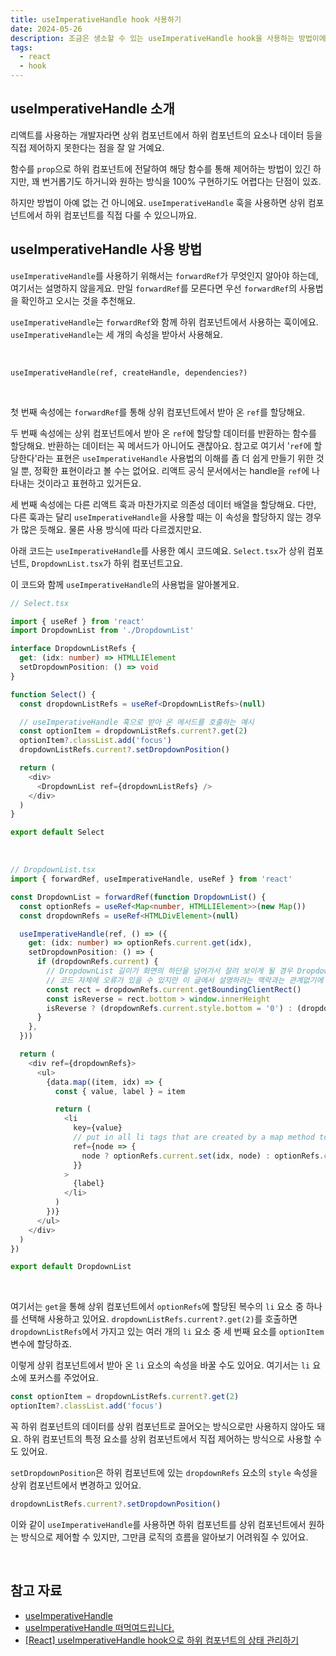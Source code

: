 ```yaml
---
title: useImperativeHandle hook 사용하기
date: 2024-05-26
description: 조금은 생소할 수 있는 useImperativeHandle hook을 사용하는 방법이에요.
tags:
  - react
  - hook
---
```


## useImperativeHandle 소개

리액트를 사용하는 개발자라면 상위 컴포넌트에서 하위 컴포넌트의 요소나 데이터 등을 직접 제어하지 못한다는 점을 잘 알 거예요.

함수를 `prop`으로 하위 컴포넌트에 전달하여 해당 함수를 통해 제어하는 방법이 있긴 하지만, 꽤 번거롭기도 하거니와 원하는 방식을 100% 구현하기도 어렵다는 단점이 있죠.

하지만 방법이 아예 없는 건 아니에요. `useImperativeHandle` 훅을 사용하면 상위 컴포넌트에서 하위 컴포넌트를 직접 다룰 수 있으니까요.

## useImperativeHandle 사용 방법

`useImperativeHandle`를 사용하기 위해서는 `forwardRef`가 무엇인지 알아야 하는데, 여기서는 설명하지 않을게요. 만일 `forwardRef`를 모른다면 우선 `forwardRef`의 사용법을 확인하고 오시는 것을 추천해요.

`useImperativeHandle`는 `forwardRef`와 함께 하위 컴포넌트에서 사용하는 훅이에요. `useImperativeHandle`는 세 개의 속성을 받아서 사용해요.

<br />

```
useImperativeHandle(ref, createHandle, dependencies?)
```

<br />

첫 번째 속성에는 `forwardRef`를 통해 상위 컴포넌트에서 받아 온 `ref`를 할당해요.

두 번째 속성에는 상위 컴포넌트에서 받아 온 `ref`에 할당할 데이터를 반환하는 함수를 할당해요. 반환하는 데이터는 꼭 메서드가 아니어도 괜찮아요. 참고로 여기서 '`ref`에 할당한다'라는 표현은 `useImperativeHandle` 사용법의 이해를 좀 더 쉽게 만들기 위한 것일 뿐, 정확한 표현이라고 볼 수는 없어요. 리액트 공식 문서에서는 handle을 `ref`에 나타내는 것이라고 표현하고 있거든요.

세 번째 속성에는 다른 리액트 훅과 마찬가지로 의존성 데이터 배열을 할당해요. 다만, 다른 훅과는 달리 `useImperativeHandle`을 사용할 때는 이 속성을 할당하지 않는 경우가 많은 듯해요. 물론 사용 방식에 따라 다르겠지만요.

아래 코드는 `useImperativeHandle`를 사용한 예시 코드예요. `Select.tsx`가 상위 컴포넌트, `DropdownList.tsx`가 하위 컴포넌트고요.

이 코드와 함께 `useImperativeHandle`의 사용법을 알아볼게요.

```typescript
// Select.tsx

import { useRef } from 'react'
import DropdownList from './DropdownList'

interface DropdownListRefs {
  get: (idx: number) => HTMLLIElement
  setDropdownPosition: () => void
}

function Select() {
  const dropdownListRefs = useRef<DropdownListRefs>(null)

  // useImperativeHandle 훅으로 받아 온 메서드를 호출하는 예시
  const optionItem = dropdownListRefs.current?.get(2)
  optionItem?.classList.add('focus')
  dropdownListRefs.current?.setDropdownPosition()

  return (
    <div>
      <DropdownList ref={dropdownListRefs} />
    </div>
  )
}

export default Select
```

<br />

```typescript
// DropdownList.tsx
import { forwardRef, useImperativeHandle, useRef } from 'react'

const DropdownList = forwardRef(function DropdownList() {
  const optionRefs = useRef<Map<number, HTMLLIElement>>(new Map())
  const dropdownRefs = useRef<HTMLDivElement>(null)

  useImperativeHandle(ref, () => ({
    get: (idx: number) => optionRefs.current.get(idx),
    setDropdownPosition: () => {
      if (dropdownRefs.current) {
        // DropdownList 길이가 화면의 하단을 넘어가서 잘려 보이게 될 경우 DropdownList를 위쪽으로 보이게 하는 로직.
        // 코드 자체에 오류가 있을 수 있지만 이 글에서 설명하려는 맥락과는 관계없기에 자세히 살펴보지 않았어요. 물론 여러분도 살펴볼 필요가 없어요.
        const rect = dropdownRefs.current.getBoundingClientRect()
        const isReverse = rect.bottom > window.innerHeight
        isReverse ? (dropdownRefs.current.style.bottom = '0') : (dropdownRefs.current.style.top = '3.2rem')
      }
    },
  }))

  return (
    <div ref={dropdownRefs}>
      <ul>
        {data.map((item, idx) => {
          const { value, label } = item

          return (
            <li
              key={value}
              // put in all li tags that are created by a map method to ref
              ref={node => {
                node ? optionRefs.current.set(idx, node) : optionRefs.current.delete(idx)
              }}
            >
              {label}
            </li>
          )
        })}
      </ul>
    </div>
  )
})

export default DropdownList
```

<br />

여기서는 `get`을 통해 상위 컴포넌트에서 `optionRefs`에 할당된 복수의 `li` 요소 중 하나를 선택해 사용하고 있어요. `dropdownListRefs.current?.get(2)`를 호출하면 `dropdownListRefs`에서 가지고 있는 여러 개의 `li` 요소 중 세 번째 요소를 `optionItem` 변수에 할당하죠.

이렇게 상위 컴포넌트에서 받아 온 `li` 요소의 속성을 바꿀 수도 있어요. 여기서는 `li` 요소에 포커스를 주었어요.

```typescript
const optionItem = dropdownListRefs.current?.get(2)
optionItem?.classList.add('focus')
```

꼭 하위 컴포넌트의 데이터를 상위 컴포넌트로 끌어오는 방식으로만 사용하지 않아도 돼요. 하위 컴포넌트의 특정 요소를 상위 컴포넌트에서 직접 제어하는 방식으로 사용할 수도 있어요.

`setDropdownPosition`은 하위 컴포넌트에 있는 `dropdownRefs` 요소의 `style` 속성을 상위 컴포넌트에서 변경하고 있어요.

```typescript
dropdownListRefs.current?.setDropdownPosition()
```

이와 같이 `useImperativeHandle`를 사용하면 하위 컴포넌트를 상위 컴포넌트에서 원하는 방식으로 제어할 수 있지만, 그만큼 로직의 흐름을 알아보기 어려워질 수 있어요.

<br />

## 참고 자료

- [useImperativeHandle](https://react.dev/reference/react/useImperativeHandle)
- [useImperativeHandle 떠먹여드립니다.](https://velog.io/@jay/useImperativeHandle-떠먹여드립니다)
- [[React] useImperativeHandle hook으로 하위 컴포넌트의 상태 관리하기](https://velog.io/@young_mason/useImperativeHandle)
